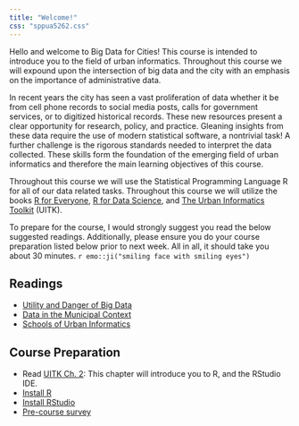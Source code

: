 ```yaml
---
title: "Welcome!"
css: "sppua5262.css"
---
```



Hello and welcome to Big Data for Cities! This course is intended to introduce you to the field of urban informatics. Throughout this course we will expound upon the intersection of big data and the city with an emphasis on the importance of administrative data. 

In recent years the city has seen a vast proliferation of data whether it be from cell phone records to social media posts, calls for government services, or to digitized historical records. These new resources present a clear opportunity for research, policy, and practice. Gleaning insights from these data require the use of modern statistical software, a nontrivial task! A further challenge is the rigorous standards needed to interpret the data collected. These skills form the foundation of the emerging field of urban informatics and therefore the main learning objectives of this course.

Throughout this course we will use the Statistical Programming Language R for all of our data related tasks. Throughout this course we will utilize the books [R for Everyone](https://www.amazon.com/Everyone-Advanced-Analytics-Graphics-Addison-Wesley/dp/013454692X/ref=as_li_ss_tl?ie=UTF8&linkCode=sl1&tag=jareland08-20&linkId=8dd2591a6d4ff629f1afb6015d3d9095), [R for Data Science](https://r4ds.had.co.nz), and [The Urban Informatics Toolkit](https://ui.josiahparry.com) (UITK).

To prepare for the course, I would strongly suggest you read the below suggested readings. Additionally, please ensure you do your course preparation listed below prior to next week. All in all, it should take you about 30 minutes. `r emo::ji("smiling face with smiling eyes")`

## Readings 

- [Utility and Danger of Big Data ](https://ui.josiahparry.com/the-utility-and-danger-of-big-data.html)
- [Data in the Municipal Context](https://ui.josiahparry.com/data-in-the-municipal-context.html)
- [Schools of Urban Informatics](https://ui.josiahparry.com/approaches-to-and-schools-of-urban-informatics.html)

## Course Preparation

- Read [UITK Ch. 2](https://ui.josiahparry.com/the-basics.html): This chapter will introduce you to R, and the RStudio IDE. 
- [Install R](https://cran.r-project.org/)
- [Install RStudio](https://rstudio.com/products/rstudio/download/#download)
- [Pre-course survey](https://docs.google.com/forms/d/e/1FAIpQLSfh7ciTP7omaGBysRDrt9mskov8nXSe2Yx5MYNtZXm76_ARSw/viewform?usp=sf_link)

